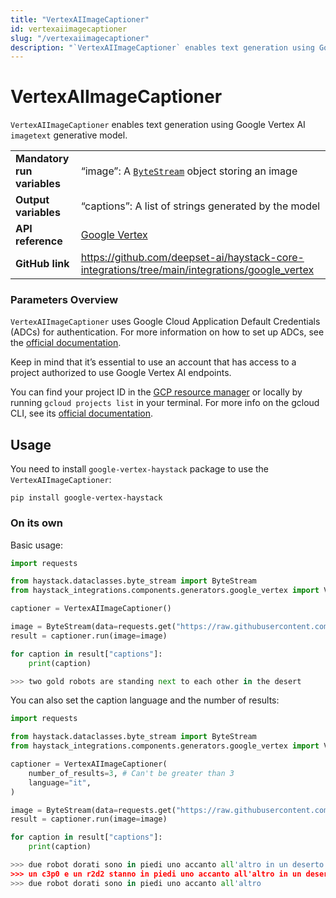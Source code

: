 ```yaml
---
title: "VertexAIImageCaptioner"
id: vertexaiimagecaptioner
slug: "/vertexaiimagecaptioner"
description: "`VertexAIImageCaptioner` enables text generation using Google Vertex AI `imagetext` generative model."
---
```


# VertexAIImageCaptioner

`VertexAIImageCaptioner` enables text generation using Google Vertex AI `imagetext` generative model.

|  |  |
| --- | --- |
| **Mandatory run variables** | “image”: A [`ByteStream`](../../concepts/data-classes.mdx#bytestream)  object storing an image               |
| **Output variables**        | “captions”: A list of strings generated by the model                                            |
| **API reference**           | [Google Vertex](/reference/integrations-google-vertex)                                                 |
| **GitHub link**             | https://github.com/deepset-ai/haystack-core-integrations/tree/main/integrations/google_vertex |

### Parameters Overview

`VertexAIImageCaptioner` uses Google Cloud Application Default Credentials (ADCs) for authentication. For more information on how to set up ADCs, see the [official documentation](https://cloud.google.com/docs/authentication/provide-credentials-adc).

Keep in mind that it’s essential to use an account that has access to a project authorized to use Google Vertex AI endpoints.

You can find your project ID in the [GCP resource manager](https://console.cloud.google.com/cloud-resource-manager) or locally by running `gcloud projects list` in your terminal. For more info on the gcloud CLI, see its [official documentation](https://cloud.google.com/cli).

## Usage

You need to install `google-vertex-haystack` package to use the  `VertexAIImageCaptioner`:

```shell
pip install google-vertex-haystack
```

### On its own

Basic usage:

```python
import requests

from haystack.dataclasses.byte_stream import ByteStream
from haystack_integrations.components.generators.google_vertex import VertexAIImageCaptioner

captioner = VertexAIImageCaptioner()

image = ByteStream(data=requests.get("https://raw.githubusercontent.com/silvanocerza/robots/main/robot1.jpg").content)
result = captioner.run(image=image)

for caption in result["captions"]:
    print(caption)

>>> two gold robots are standing next to each other in the desert
```

You can also set the caption language and the number of results:

```python
import requests

from haystack.dataclasses.byte_stream import ByteStream
from haystack_integrations.components.generators.google_vertex import VertexAIImageCaptioner

captioner = VertexAIImageCaptioner(
	number_of_results=3, # Can't be greater than 3
	language="it",
)

image = ByteStream(data=requests.get("https://raw.githubusercontent.com/silvanocerza/robots/main/robot1.jpg").content)
result = captioner.run(image=image)

for caption in result["captions"]:
    print(caption)

>>> due robot dorati sono in piedi uno accanto all'altro in un deserto
>>> un c3p0 e un r2d2 stanno in piedi uno accanto all'altro in un deserto
>>> due robot dorati sono in piedi uno accanto all'altro
```
